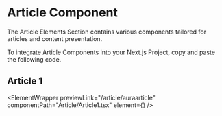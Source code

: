
# Article Component

The Article Elements Section contains various components tailored for articles and content presentation.

To integrate Article Components into your Next.js Project, copy and paste the following code.

## Article 1

<ElementWrapper
  previewLink="/article/auraarticle"
  componentPath="Article/Article1.tsx"
  element={<Article1 />}
/>
